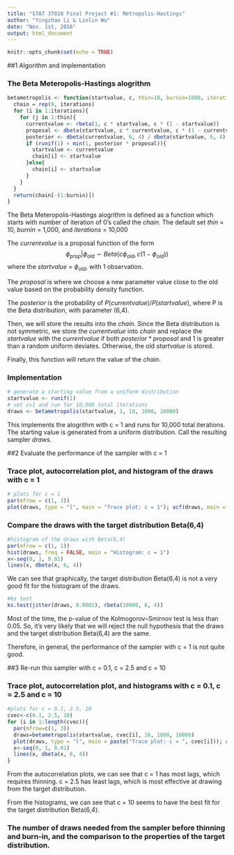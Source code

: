 ```yaml
---
title: "STAT 37810 Final Project #1: Metropolis-Hastings"
author: "Yingzhao Li & Linlin Wu"
date: "Nov. 1st, 2016"
output: html_document
---
```


```r
knitr::opts_chunk$set(echo = TRUE)
```

##1 Algorithm and implementation

### The Beta Meteropolis-Hastings alogrithm

```r
betametropolis <- function(startvalue, c, thin=10, burnin=1000, iterations=10000){
  chain = rep(0, iterations)
  for (i in 1:iterations){
    for (j in 1:thin){
      currentvalue <- rbeta(1, c * startvalue, c * (1 - startvalue))
      proposal <- dbeta(startvalue, c * currentvalue, c * (1 - currentvalue)) / dbeta(currentvalue, c * startvalue, c * (1 - startvalue))
      posterior <- dbeta(currentvalue, 6, 4) / dbeta(startvalue, 6, 4)
      if (runif(1) < min(1, posterior * proposal)){
        startvalue <- currentvalue
        chain[i] <- startvalue
      }else{
        chain[i] <- startvalue
      }
    }
  }
  return(chain[-(1:burnin)])
}
```

The Beta Meteropolis-Hastings alogrithm is defined as a function which starts with number of iteration of 0's called the *chain*. The default set *thin* = 10, *burnin* = 1,000, and *iterations* = 10,000

The *currentvalue* is a proposal function of the form $$\phi_{prop}|\phi_{old} \sim Beta(c\phi_{old}, c(1-\phi_{old}))$$
where the *startvalue* = $\phi_{old}$, with 1 observation.

The *proposal* is where we choose a new parameter value close to the old value based on the probability density function.

The *posterior* is the probability of $P(currentvalue)/P(startvalue)$, where P is the Beta distribution, with parameter (6,4).

Then, we will store the results into the *chain*. Since the Beta distribution is not symmetric, we store the *currentvalue* into *chain* and replace the *startvalue* with the *currentvalue* if both $posterior*proposal$ and 1 is greater than a random uniform deviates. Otherwise, the old *startvalue* is stored.

Finally, this function will return the value of the *chain*.

### Implementation

```r
# generate a starting value from a uniform distribution
startvalue <- runif(1)
# set c=1 and run for 10,000 total iterations
draws <- betametropolis(startvalue, 1, 10, 1000, 10000)
```

This implements the alogrithm with c = 1 and runs for 10,000 total iterations. The starting value is generated from a uniform distribution. Call the resulting sampler *draws*.

##2 Evaluate the performance of the sampler with c = 1

### Trace plot, autocorrelation plot, and histogram of the draws with c = 1

```r
# plots for c = 1
par(mfrow = c(1, 3))
plot(draws, type = "l", main = "Trace plot: c = 1"); acf(draws, main = "Autocorrelation plot: c = 1"); hist(draws, main = "Histogram: c = 1")
```

### Compare the draws with the target distribution Beta(6,4)

```r
#histogram of the draws with Beta(6,4)
par(mfrow = c(1, 1))
hist(draws, freq = FALSE, main = "Histogram: c = 1")
x<-seq(0, 1, 0.01)
lines(x, dbeta(x, 6, 4))
```

We can see that graphically, the target distribution Beta(6,4) is not a very good fit for the histogram of the draws. 

```r
#ks test
ks.test(jitter(draws, 0.0001), rbeta(10000, 6, 4))
```

Most of the time, the p-value of the Kolmogorov–Smirnov test is less than 0.05. So, it's very likely that we will reject the null hypothesis that the draws and the target distribution Beta(6,4) are the same.

Therefore, in general, the performance of the sampler with c = 1 is not quite good.

##3 Re-run this sampler with c = 0.1, c = 2.5 and c = 10

### Trace plot, autocorrelation plot, and histograms with c = 0.1, c = 2.5 and c = 10

```r
#plots for c = 0.1, 2.5, 10
cvec<-c(0.1, 2.5, 10)
for (i in 1:length(cvec)){
  par(mfrow=c(1, 3))
  draws=betametropolis(startvalue, cvec[i], 10, 1000, 10000)
  plot(draws, type = "l", main = paste("Trace plot: c = ", cvec[i])); acf(draws, main = paste("Autocorrelation plot: c = ", cvec[i])); hist(draws, freq = FALSE, main = paste ("Histogram: c = ", cvec[i]))
  x<-seq(0, 1, 0.01)
  lines(x, dbeta(x, 6, 4))
}
```

From the autocorrelation plots, we can see that c = 1 has most lags, which requires thinning. c = 2.5 has least lags, which is most effective at drawing from the target distribution.

From the histograms, we can see that c = 10 seems to have the best fit for the target distribution Beta(6,4).

### The number of draws needed from the sampler before thinning and burn-in, and the comparison to the properties of the target distribution.
